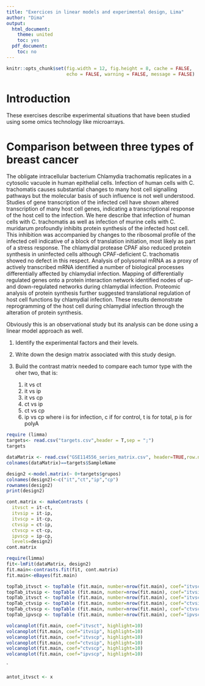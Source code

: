 ```yaml
---
title: "Exercices in linear models and experimental design, Lima"
author: "Dima"
output:
  html_document:
    theme: united
    toc: yes
  pdf_document:
    toc: no
---
```


```r
knitr::opts_chunk$set(fig.width = 12, fig.height = 8, cache = FALSE,
                      echo = FALSE, warning = FALSE, message = FALSE)
```
# Introduction

These exercises describe experimental situations that have been studied using some omics technology like microarrays.

# Comparison between three types of breast cancer

The obligate intracellular bacterium Chlamydia trachomatis replicates in a cytosolic vacuole in human epithelial cells. Infection of human cells with C. trachomatis causes substantial changes to many host cell signalling pathways but the molecular basis of such influence is not well understood. Studies of gene transcription of the infected cell have shown altered transcription of many host cell genes, indicating a transcriptional response of the host cell to the infection. We here describe that infection of human cells with C. trachomatis as well as infection of murine cells with C. muridarum profoundly inhibits protein synthesis of the infected host cell. This inhibition was accompanied by changes to the ribosomal profile of the infected cell indicative of a block of translation initiation, most likely as part of a stress response. The chlamydial protease CPAF also reduced protein synthesis in uninfected cells although CPAF-deficient C. trachomatis showed no defect in this respect. Analysis of polysomal mRNA as a proxy of actively transcribed mRNA identified a number of biological processes differentially affected by chlamydial infection. Mapping of differentially regulated genes onto a protein interaction network identified nodes of up- and down-regulated networks during chlamydial infection. Proteomic analysis of protein synthesis further suggested translational regulation of host cell functions by chlamydial infection. These results demonstrate reprogramming of the host cell during chlamydial infection through the alteration of protein synthesis.
  	

Obviously this is an observational study but its analysis can be done using a linear model approach as well.

1. Identify the experimental factors and their levels.
2. Write down the design matrix associated with this study design.
3. Build the contrast matrix needed to compare each tumor type with the oher two, that is:

    1. it vs ct  
    2. it vs ip 
    3. it vs cp 
    4. ct vs ip 
    5. ct vs cp 
    6. ip vs cp 
    where i is for infection, c if for control, t is for total, p is for polyA
    
    

```r
require (limma)
targets<- read.csv("targets.csv",header = T,sep = ";")
targets
```

```r
dataMatrix <- read.csv("GSE114556_series_matrix.csv", header=TRUE,row.names = 1)
colnames(dataMatrix)==targets$SampleName
```

```r
design2 <-model.matrix(~ 0+targets$grupos)
colnames(design2)<-c("it","ct","ip","cp")
rownames(design2)
print(design2)
```

```r
cont.matrix <- makeContrasts (
  itvsct = it-ct,
  itvsip = it-ip,
  itvscp = it-cp,
  ctvsip = ct-ip,
  ctvscp = ct-cp,
  ipvscp = ip-cp,
  levels=design2)
cont.matrix
```

```r
require(limma)
fit<-lmFit(dataMatrix, design2)
fit.main<-contrasts.fit(fit, cont.matrix)
fit.main<-eBayes(fit.main)
```

```r
topTab_itvsct <- topTable (fit.main, number=nrow(fit.main), coef="itvsct", adjust="fdr"); head(topTab_itvsct)
topTab_itvsip <- topTable (fit.main, number=nrow(fit.main), coef="itvsip", adjust="fdr"); head(topTab_itvsip)
topTab_itvsct <- topTable (fit.main, number=nrow(fit.main), coef="itvscp", adjust="fdr"); head(topTab_itvsct)
topTab_ctvsip <- topTable (fit.main, number=nrow(fit.main), coef="ctvsip", adjust="fdr"); head(topTab_ctvsip)
topTab_ctvscp <- topTable (fit.main, number=nrow(fit.main), coef="ctvscp", adjust="fdr"); head(topTab_ctvscp)
topTab_ipvscp <- topTable (fit.main, number=nrow(fit.main), coef="ipvscp", adjust="fdr"); head(topTab_ipvscp )
```

```r
volcanoplot(fit.main, coef="itvsct", highlight=10)
volcanoplot(fit.main, coef="itvsip", highlight=10)
volcanoplot(fit.main, coef="itvscp", highlight=10)
volcanoplot(fit.main, coef="ctvsip", highlight=10)
volcanoplot(fit.main, coef="ctvscp", highlight=10)
volcanoplot(fit.main, coef="ipvscp", highlight=10)


```
`


```r
antot_itvsct <- x
```




